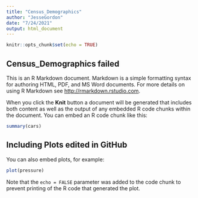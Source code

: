 ```yaml
---
title: "Census_Demographics"
author: "JesseGordon"
date: "7/24/2021"
output: html_document
---
```


```r
knitr::opts_chunk$set(echo = TRUE)
```

## Census_Demographics failed

This is an R Markdown document. Markdown is a simple formatting syntax for authoring HTML, PDF, and MS Word documents. For more details on using R Markdown see <http://rmarkdown.rstudio.com>.

When you click the **Knit** button a document will be generated that includes both content as well as the output of any embedded R code chunks within the document. You can embed an R code chunk like this:

```r
summary(cars)
```

## Including Plots edited in GitHub

You can also embed plots, for example:

```r
plot(pressure)
```

Note that the `echo = FALSE` parameter was added to the code chunk to prevent printing of the R code that generated the plot.
